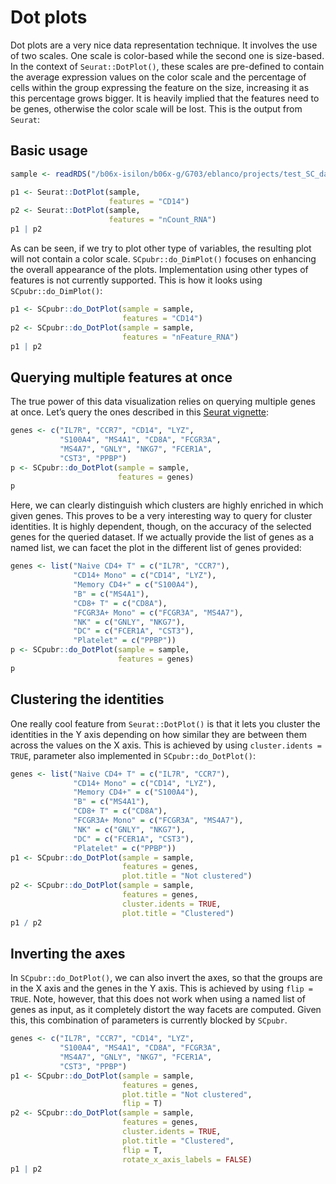 # Dot plots

Dot plots are a very nice data representation technique. It involves the use of two scales. One scale is color-based while the second one is size-based. In the context of `Seurat::DotPlot()`, these scales are pre-defined to contain the average expression values on the color scale and the percentage of cells within the group expressing the feature on the size, increasing it as this percentage grows bigger. It is heavily implied that the features need to be genes, otherwise the color scale will be lost. This is the output from `Seurat`:


## Basic usage
```r
sample <- readRDS("/b06x-isilon/b06x-g/G703/eblanco/projects/test_SC_datasets/sc_dataset.rds")
```

```r
p1 <- Seurat::DotPlot(sample, 
                      features = "CD14")
p2 <- Seurat::DotPlot(sample, 
                      features = "nCount_RNA")
p1 | p2
```
As can be seen, if we try to plot other type of variables, the resulting plot will not contain a color scale. `SCpubr::do_DimPlot()` focuses on enhancing the overall appearance of the plots. Implementation using other types of features is not currently supported. This is how it looks using `SCpubr::do_DimPlot()`:

```r
p1 <- SCpubr::do_DotPlot(sample = sample, 
                         features = "CD14")
p2 <- SCpubr::do_DotPlot(sample = sample, 
                         features = "nFeature_RNA")
p1 | p2
```

## Querying multiple features at once

The true power of this data visualization relies on querying multiple genes at once. Let's query the ones described in this [Seurat vignette](https://satijalab.org/seurat/articles/pbmc3k_tutorial.html#assigning-cell-type-identity-to-clusters-1):

```r
genes <- c("IL7R", "CCR7", "CD14", "LYZ", 
           "S100A4", "MS4A1", "CD8A", "FCGR3A", 
           "MS4A7", "GNLY", "NKG7", "FCER1A", 
           "CST3", "PPBP")
p <- SCpubr::do_DotPlot(sample = sample, 
                        features = genes)
p
```

Here, we can clearly distinguish which clusters are highly enriched in which given genes. This proves to be a very interesting way to query for cluster identities. It is highly dependent, though, on the accuracy of the selected genes for the queried dataset. If we actually provide the list of genes as a named list, we can facet the plot in the different list of genes provided:

```r
genes <- list("Naive CD4+ T" = c("IL7R", "CCR7"),
              "CD14+ Mono" = c("CD14", "LYZ"),
              "Memory CD4+" = c("S100A4"),
              "B" = c("MS4A1"),
              "CD8+ T" = c("CD8A"),
              "FCGR3A+ Mono" = c("FCGR3A", "MS4A7"),
              "NK" = c("GNLY", "NKG7"),
              "DC" = c("FCER1A", "CST3"),
              "Platelet" = c("PPBP"))
p <- SCpubr::do_DotPlot(sample = sample, 
                        features = genes)
p
```

## Clustering the identities

One really cool feature from `Seurat::DotPlot()` is that it lets you cluster the identities in the Y axis depending on how similar they are between them across the values on the X axis. This is achieved by using `cluster.idents = TRUE`, parameter also implemented in `SCpubr::do_DotPlot()`:

```r
genes <- list("Naive CD4+ T" = c("IL7R", "CCR7"),
              "CD14+ Mono" = c("CD14", "LYZ"),
              "Memory CD4+" = c("S100A4"),
              "B" = c("MS4A1"),
              "CD8+ T" = c("CD8A"),
              "FCGR3A+ Mono" = c("FCGR3A", "MS4A7"),
              "NK" = c("GNLY", "NKG7"),
              "DC" = c("FCER1A", "CST3"),
              "Platelet" = c("PPBP"))
p1 <- SCpubr::do_DotPlot(sample = sample, 
                         features = genes,
                         plot.title = "Not clustered")
p2 <- SCpubr::do_DotPlot(sample = sample, 
                         features = genes, 
                         cluster.idents = TRUE, 
                         plot.title = "Clustered")
p1 / p2

```

## Inverting the axes

In `SCpubr::do_DotPlot()`, we can also invert the axes, so that the groups are in the X axis and the genes in the Y axis. This is achieved by using `flip = TRUE`. Note, however, that this does not work when using a named list of genes as input, as it completely distort the way facets are computed. Given this, this combination of parameters is currently blocked by `SCpubr`.

```r
genes <- c("IL7R", "CCR7", "CD14", "LYZ", 
           "S100A4", "MS4A1", "CD8A", "FCGR3A", 
           "MS4A7", "GNLY", "NKG7", "FCER1A", 
           "CST3", "PPBP")
p1 <- SCpubr::do_DotPlot(sample = sample, 
                         features = genes, 
                         plot.title = "Not clustered", 
                         flip = T)
p2 <- SCpubr::do_DotPlot(sample = sample, 
                         features = genes, 
                         cluster.idents = TRUE, 
                         plot.title = "Clustered", 
                         flip = T,
                         rotate_x_axis_labels = FALSE)
p1 | p2
```

